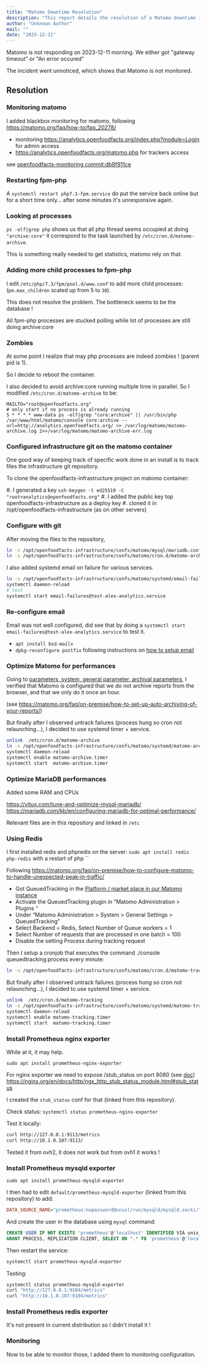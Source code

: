 ```yaml
---
title: "Matomo Downtime Resolution"
description: "This report details the resolution of a Matomo downtime incident, covering monitoring setup, FPM-PHP and MariaDB optimization, and the implementation of Redis for performance. It also outlines the installation of Prometheus exporters for Nginx and MySQL."
author: "Unknown Author"
mail: ""
date: "2023-12-11"
---
```


Matomo is not responding on 2023-12-11 morning.
We either got "gateway timeout" or "An error occured"

The incident went unnoticed, which shows that Matomo is not monitored.


## Resolution

### Monitoring matomo

I added blackbox monitoring for matomo, following https://matomo.org/faq/how-to/faq_20278/

* monitoring https://analytics.openfoodfacts.org/index.php?module=Login for admin access
* https://analytics.openfoodfacts.org/matomo.php for trackers access

see [openfoodfacts-monitoring commit:db8f911ce](https://github.com/openfoodfacts/openfoodfacts-monitoring/commit/db8f911ce48de278752232229b63b85e780e1a4a)


### Restarting fpm-php

A `systemctl restart php7.3-fpm.service` do put the service back online but for a short time only… after some minutes it's unresponsive again.

### Looking at processes

`ps -elf|grep php` shows us that all php thread seems occupied at doing `"archive:core"` it correspond to the task launched by `/etc/cron.d/matomo-archive`.

This is something really needed to get statistics, matomo rely on that.


### Adding more child processes to fpm-php

I edit `/etc/php/7.3/fpm/pool.d/www.conf` to add more child processes:  (`pm.max_children` scaled up from 5 to `30`).

This does not resolve the problem. The bottleneck seems to be the database !

All fpm-php processes are stucked polling while lot of processes are still doing archive:core

### Zombies

At some point I realize that may php processes are indeed zombies ! (parent pid is 1).

So I decide to reboot the container.

I also decided to avoid archive:core running multiple time in parallel.
So I modified `/etc/cron.d/matomo-archive` to be:
```
MAILTO="root@openfoodfacts.org"
# only start if no process is already running
5 * * * * www-data ps -elf|grep "core:archive" || /usr/bin/php /var/www/html/matomo/console core:archive --url=http://analytics.openfoodfacts.org/ >> /var/log/matomo/matomo-archive.log 2>>/var/log/matomo/matomo-archive-err.log
```

### Configured infrastructure git on the matomo container

One good way of keeping track of specific work done in an install is to track files the infrastructure git repository.

To clone the openfoodfacts-infrastructure project on matomo container:

#. I generated a key `ssh-keygen -t ed25519 -C "root+analytics@openfoodfacts.org"`
#. I added the public key top openfoodfacts-infrastructure as a deploy key
#. cloned it in /opt/openfoodfacts-infrastructure (as on other servers)

### Configure with git

After moving the files to the repository,
```bash
ln -s /opt/openfoodfacts-infrastructure/confs/matomo/mysql/mariadb.conf.d/50-server.cnf /etc/mysql/mariadb.conf.d/50-server.cnf
ln -s /opt/openfoodfacts-infrastructure/confs/matomo/cron.d/matomo-archive /etc/cron.d/matomo-archive
```

I also added systemd email on failure for various services.

```bash
ln -s /opt/openfoodfacts-infrastructure/confs/matomo/systemd/email-failures@.service /etc/systemd/system
systemctl daemon-reload
# test
systemctl start email-failures@test-alex-analytics.service
```


### Re-configure email

Email was not well configured, did see that by doing a `systemctl start email-failures@test-alex-analytics.service` to test it.

* `apt install bsd-mailx`
* `dpkg-reconfigure postfix` following instructions on [how to setup email](../mail.md#postfix-configuration)


### Optimize Matomo for performances

Going to [parameters, system, general parameter, archival parameters](https://analytics.openfoodfacts.org/index.php?module=CoreAdminHome&action=generalSettings&idSite=1&period=day&date=yesterday&activated=&mode=admin&type=&show=#), I verified that Matomo is configured that we do not archive reports from the browser, and that we only do it once an hour.

(see https://matomo.org/faq/on-premise/how-to-set-up-auto-archiving-of-your-reports/)

But finally after I observed untrack failures (process hung so cron not relaunching…), I decided to use systemd timer + service.

```bash
unlink  /etc/cron.d/matomo-archive
ln -s /opt/openfoodfacts-infrastructure/confs/matomo/systemd/matomo-archive.* /etc/systemd/system
systemctl daemon-reload
systemctl enable matomo-archive.timer
systemctl start  matomo-archive.timer
```

### Optimize MariaDB performances

Added some RAM and CPUs

https://vitux.com/tune-and-optimize-mysql-mariadb/
https://mariadb.com/kb/en/configuring-mariadb-for-optimal-performance/

Relevant files are in this repository and linked in `/etc`

### Using Redis

I first installed redis and phpredis on the server:
`sudo apt install redis php-redis`
with a restart of php ``

Following https://matomo.org/faq/on-premise/how-to-configure-matomo-to-handle-unexpected-peak-in-traffic/

- Got QueuedTracking in the [Platform / market place in our Matomo instance](https://analytics.openfoodfacts.org/index.php?module=Marketplace&action=overview&idSite=1&period=day&date=yesterday&activated=&mode=admin&type=&show=)
- Activate the QueuedTracking plugin in “Matomo Administration > Plugins “
- Under “Matomo Administration > System > General Settings > QueuedTracking”
- Select Backend = Redis, Select Number of Queue workers = 1
- Select Number of requests that are processed in one batch = 100
- Disable the setting Process during tracking request

Then I setup a cronjob that executes the command ./console queuedtracking:process every minute:

```bash
ln -s /opt/openfoodfacts-infrastructure/confs/matomo/cron.d/matomo-tracking /etc/cron.d/matomo-tracking
```

But finally after I observed untrack failures (process hung so cron not relaunching…), I decided to use systemd timer + service.


```bash
unlink  /etc/cron.d/matomo-tracking
ln -s /opt/openfoodfacts-infrastructure/confs/matomo/systemd/matomo-tracking.* /etc/systemd/system
systemctl daemon-reload
systemctl enable matomo-tracking.timer
systemctl start  matomo-tracking.timer
```


### Install Prometheus nginx exporter

While at it, it may help.

`sudo apt install prometheus-nginx-exporter`

For nginx exporter we need to expose /stub_status on port 8080 (see [doc](https://github.com/nginxinc/nginx-prometheus-exporter)) https://nginx.org/en/docs/http/ngx_http_stub_status_module.html#stub_status

I created the `stub_status` conf for that (linked from this repository).

Check status: `systemctl status prometheus-nginx-exporter`

Test it locally:
```bash
curl http://127.0.0.1:9113/metrics
curl http://10.1.0.107:9113/
```

Tested it from ovh2, it does not work but from ovh1 it works !


### Install Prometheus mysqld exporter

`sudo apt install prometheus-mysqld-exporter`

I then had to edit `default/prometheus-mysqld-exporter` (linked from this repository) to add:
```ini
DATA_SOURCE_NAME="prometheus:nopassword@unix(/run/mysqld/mysqld.sock)/"
```

And create the user in the database using `mysql` command:
```sql
CREATE USER IF NOT EXISTS 'prometheus'@'localhost' IDENTIFIED VIA unix_socket;
GRANT PROCESS, REPLICATION CLIENT, SELECT ON *.* TO 'prometheus'@'localhost';
```

Then restart the service:
```bash
systemctl start prometheus-mysqld-exporter
```

Testing:

```bash
systemctl status prometheus-mysqld-exporter
curl "http://127.0.0.1:9104/metrics"
curl "http://10.1.0.107:9104/metrics"
```

### Install Prometheus redis exporter

It's not present in current distribution so I didn't install it !

### Monitoring

Now to be able to monitor those, I added them to monitoring configuration.
